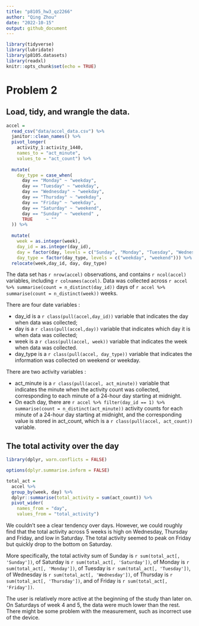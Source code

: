 ```yaml
---
title: "p8105_hw3_qz2266"
author: "Qing Zhou"
date: "2022-10-15"
output: github_document
---
```



```r
library(tidyverse)
library(lubridate)
library(p8105.datasets)
library(readxl)
knitr::opts_chunk$set(echo = TRUE)
```

# Problem 2

## Load, tidy, and wrangle the data. 

```r
accel = 
  read_csv("data/accel_data.csv") %>%
  janitor::clean_names() %>%
  pivot_longer(
    activity_1:activity_1440,
    names_to = "act_minute",
    values_to = "act_count") %>%
 
  mutate(
    day_type = case_when(
      day == "Monday" ~ "weekday",
      day == "Tuesday" ~ "weekday",
      day == "Wednesday" ~ "weekday",
      day == "Thursday" ~ "weekday",
      day == "Friday" ~ "weekday",
      day == "Saturday" ~ "weekend",
      day == "Sunday" ~ "weekend" ,
      TRUE     ~ ""
  )) %>%
  
  mutate(
    week = as.integer(week),
    day_id = as.integer(day_id),
    day = factor(day, levels = c("Sunday", "Monday", "Tuesday", "Wednesday", "Thursday", "Friday", "Saturday")),
    day_type = factor(day_type, levels = c("weekday", "weekend"))) %>% 
  relocate(week,day_id, day, day_type)
```


The data set has `r nrow(accel)` observations, and contains `r ncol(accel)` variables, including `r colnames(accel)`. Data was collected across `r accel %>% summarise(count = n_distinct(day_id))` days of `r accel %>% summarise(count = n_distinct(week))` weeks.

There are four date variables :  

* day_id is a `r class(pull(accel,day_id))` variable that indicates the day when data was collected;
* day is a `r class(pull(accel,day))` variable  that indicates which day it is when data was collected;
* week is a `r class(pull(accel, week))` variable that indicates the week when data was collected.
* day_type is a `r class(pull(accel, day_type))` variable that indicates the information was collected on weekend or weekday.

There are two activity variables :

* act_minute is a `r class(pull(accel, act_minute))` variable that indicates the minute when the activity count was collected, corresponding to each minute of a 24-hour day starting at midnight.
* On each day, there are `r accel %>% filter(day_id == 1) %>% summarise(count = n_distinct(act_minute))` activity counts for each minute of a 24-hour day starting at midnight, and the corresponding value is stored in act_count, which is a `r class(pull(accel, act_count))` variable.

## The total activity over the day


```r
library(dplyr, warn.conflicts = FALSE)

options(dplyr.summarise.inform = FALSE)

total_act =
  accel %>%
  group_by(week, day) %>%
  dplyr::summarise(total_activity = sum(act_count)) %>% 
  pivot_wider(
    names_from = "day", 
    values_from = "total_activity")

```


We couldn't see a clear tendency over days. However, we could roughly find that the total activity across 5 weeks is high on Wednesday, Thursday and Friday, and low in Saturday. The total activity seemed to peak on Friday but quickly drop to the bottom on Saturday.  

More specifically, the total activity sum of Sunday is `r sum(total_act[, 'Sunday'])`, of Saturday is `r sum(total_act[, 'Saturday'])`, of Monday is `r sum(total_act[, 'Monday'])`, of Tuesday is `r sum(total_act[, 'Tuesday'])`, of Wednesday is `r sum(total_act[, 'Wednesday'])`, of Thursday is `r sum(total_act[, 'Thursday'])`, and of Friday is `r sum(total_act[, 'Friday'])`.

The user is relatively more active at the beginning of the study than later on. On Saturdays of week 4 and 5, the data were much lower than the rest. There might be some problem with the measurement, such as incorrect use of the device. 